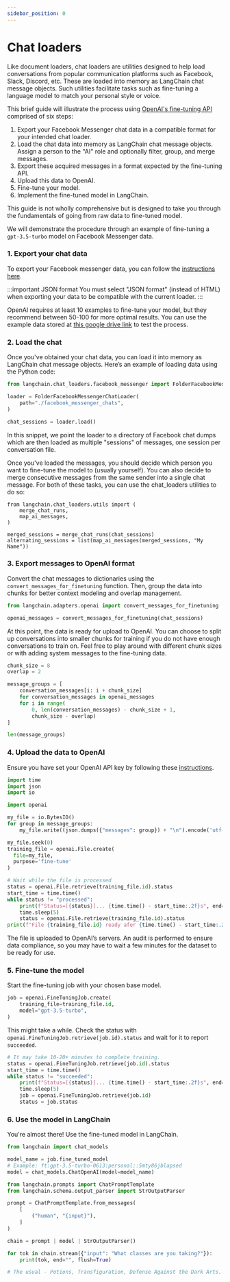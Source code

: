 ```yaml
---
sidebar_position: 0
---
```


# Chat loaders

Like document loaders, chat loaders are utilities designed to help load conversations from popular communication platforms such as Facebook, Slack, Discord, etc. These are loaded into memory as LangChain chat message objects. Such utilities facilitate tasks such as fine-tuning a language model to match your personal style or voice. 

This brief guide will illustrate the process using [OpenAI's fine-tuning API](https://platform.openai.com/docs/guides/fine-tuning) comprised of six steps:

1. Export your Facebook Messenger chat data in a compatible format for your intended chat loader.
2. Load the chat data into memory as LangChain chat message objects. Assign a person to the "AI" role and optionally filter, group, and merge messages.
3. Export these acquired messages in a format expected by the fine-tuning API.
4. Upload this data to OpenAI.
5. Fine-tune your model.
6. Implement the fine-tuned model in LangChain.

This guide is not wholly comprehensive but is designed to take you through the fundamentals of going from raw data to fine-tuned model.

We will demonstrate the procedure through an example of fine-tuning a `gpt-3.5-turbo` model on Facebook Messenger data. 

### 1. Export your chat data

To export your Facebook messenger data, you can follow the [instructions here](https://www.zapptales.com/en/download-facebook-messenger-chat-history-how-to/). 

:::important JSON format
You must select "JSON format" (instead of HTML) when exporting your data to be compatible with the current loader.
:::

OpenAI requires at least 10 examples to fine-tune your model, but they recommend between 50-100 for more optimal results.
You can use the example data stored at [this google drive link](https://drive.google.com/file/d/1rh1s1o2i7B-Sk1v9o8KNgivLVGwJ-osV/view?usp=sharing) to test the process.

### 2. Load the chat

Once you've obtained your chat data, you can load it into memory as LangChain chat message objects. Here’s an example of loading data using the Python code:

```python
from langchain.chat_loaders.facebook_messenger import FolderFacebookMessengerChatLoader

loader = FolderFacebookMessengerChatLoader(
    path="./facebook_messenger_chats",
)

chat_sessions = loader.load()
```

In this snippet, we point the loader to a directory of Facebook chat dumps which are then loaded as multiple "sessions" of messages, one session per conversation file.

Once you've loaded the messages, you should decide which person you want to fine-tune the model to (usually yourself). You can also decide to merge consecutive messages from the same sender into a single chat message.
For both of these tasks, you can use the chat_loaders utilities to do so:

```
from langchain.chat_loaders.utils import (
    merge_chat_runs,
    map_ai_messages,
)

merged_sessions = merge_chat_runs(chat_sessions)
alternating_sessions = list(map_ai_messages(merged_sessions, "My Name"))
```

### 3. Export messages to OpenAI format

Convert the chat messages to dictionaries using the `convert_messages_for_finetuning` function. Then, group the data into chunks for better context modeling and overlap management.

```python
from langchain.adapters.openai import convert_messages_for_finetuning

openai_messages = convert_messages_for_finetuning(chat_sessions)
```

At this point, the data is ready for upload to OpenAI. You can choose to split up conversations into smaller chunks for training if you
do not have enough conversations to train on. Feel free to play around with different chunk sizes or with adding system messages to the fine-tuning data.

```python
chunk_size = 8
overlap = 2

message_groups = [
    conversation_messages[i: i + chunk_size] 
    for conversation_messages in openai_messages
    for i in range(
        0, len(conversation_messages) - chunk_size + 1, 
        chunk_size - overlap)
]

len(message_groups)
```

### 4. Upload the data to OpenAI

Ensure you have set your OpenAI API key by following these [instructions](https://platform.openai.com/account/api-keys). 

```python
import time
import json
import io

import openai

my_file = io.BytesIO()
for group in message_groups:
    my_file.write((json.dumps({"messages": group}) + "\n").encode('utf-8'))

my_file.seek(0)
training_file = openai.File.create(
  file=my_file,
  purpose='fine-tune'
)

# Wait while the file is processed
status = openai.File.retrieve(training_file.id).status
start_time = time.time()
while status != "processed":
    print(f"Status=[{status}]... {time.time() - start_time:.2f}s", end="\r", flush=True)
    time.sleep(5)
    status = openai.File.retrieve(training_file.id).status
print(f"File {training_file.id} ready afer {time.time() - start_time:.2f} seconds.")
```

The file is uploaded to OpenAI’s servers. An audit is performed to ensure data compliance, so you may have to wait a few minutes for the dataset to be ready for use.

### 5. Fine-tune the model

Start the fine-tuning job with your chosen base model.

```python
job = openai.FineTuningJob.create(
    training_file=training_file.id,
    model="gpt-3.5-turbo",
)
```

This might take a while. Check the status with `openai.FineTuningJob.retrieve(job.id).status` and wait for it to report `succeeded`.

```python
# It may take 10-20+ minutes to complete training.
status = openai.FineTuningJob.retrieve(job.id).status
start_time = time.time()
while status != "succeeded":
    print(f"Status=[{status}]... {time.time() - start_time:.2f}s", end="\r", flush=True)
    time.sleep(5)
    job = openai.FineTuningJob.retrieve(job.id)
    status = job.status
```

### 6. Use the model in LangChain

You're almost there! Use the fine-tuned model in LangChain.

```python
from langchain import chat_models

model_name = job.fine_tuned_model
# Example: ft:gpt-3.5-turbo-0613:personal::5mty86jblapsed
model = chat_models.ChatOpenAI(model=model_name)
```

```python
from langchain.prompts import ChatPromptTemplate
from langchain.schema.output_parser import StrOutputParser 

prompt = ChatPromptTemplate.from_messages(
    [
        ("human", "{input}"),
    ]
)

chain = prompt | model | StrOutputParser()

for tok in chain.stream({"input": "What classes are you taking?"}):
    print(tok, end="", flush=True)

# The usual - Potions, Transfiguration, Defense Against the Dark Arts. What about you?
```


<DocCardList />